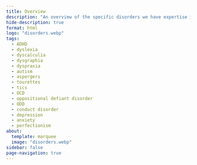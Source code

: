 ```yaml
---
title: Overview
description: "An overview of the specific disorders we have expertise in."
hide-description: true
format: html
logo: "disorders.webp"
tags:
  - ADHD
  - dyslexia
  - dyscalculia
  - dysgraphia
  - dyspraxia
  - autism
  - aspergers
  - tourettes
  - tics
  - OCD
  - oppositional defiant disorder
  - ODD
  - conduct disorder
  - depression
  - anxiety
  - perfectionism
about:
  template: marquee
  image: "disorders.webp"
sidebar: false
page-navigation: true
---
```

